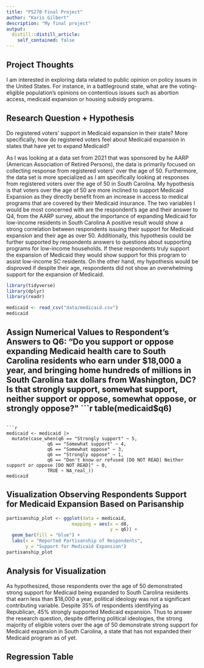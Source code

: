 ```yaml
---
title: "PS270 Final Project"
author: "Karis Gilbert"
description: "My final project"
output:
  distill::distill_article:
    self_contained: false
---
```




## Project Thoughts

I am interested in exploring data related to public opinion on policy issues in the United States. For instance, in a battleground state, what are the voting-eligible population's opinions on contentious issues such as abortion access, medicaid expansion or housing subsidy programs. 

## Research Question + Hypothesis 

Do registered voters' support in Medicaid expansion in their state? More specifically, how do registered voters feel about Medicaid expansion in states that have yet to expand Medicaid? 

As I was looking at a data set from 2021 that was sponsored by he AARP (American Association of Retired Persons), the data is primarily focused on collecting response from registered voters' over the age of 50. Furthermore, the data set is more specialized as I am specifically looking at responses from registered voters over the age of 50 in South Carolina. My hypothesis is that voters over the age of 50 are more inclined to support Medicaid Expansion as they directly benefit from an increase in access to medical programs that are covered by their Medicaid insurance. The two variables I would be most concerned with are the respondent's age and their answer to Q4, from the AARP survey, about the importance of expanding Medicaid for low-income residents in South Carolina A positive result would show a strong correlation between respondents issuing their support for Medicaid expansion and their age as over 50. Additionally, this hypothesis could be further supported by respondents answers to questions about supporting programs for low-income households. If these respondents truly support the expansion of Medicaid they would show support for this program to assist low-income SC residents. On the other hand, my hypothesis would be disproved if despite their age, respondents did not show an overwhelming support for the expansion of Medicaid.


```r
library(tidyverse)
library(dplyr)
library(readr)

medicaid <- read_csv("data/medicaid.csv")
medicaid
```


## Assign Numerical Values to Respondent's Answers to Q6: "Do you support or oppose expanding Medicaid health care to South Carolina residents who earn under $18,000 a year, and bringing home hundreds of millions in South Carolina tax dollars from Washington, DC? Is that strongly support, somewhat support, neither support or oppose, somewhat oppose, or strongly oppose?" 
```r
table(medicaid$q6)
```

```r
medicaid <- medicaid |>
  mutate(case_when(q6 == "Strongly support" ~ 5,
               q6 == "Somewhat support" ~ 4,
               q6 == "Somewhat oppose" ~ 3,
               q6 == "Strongly oppose" ~ 1,
               q6 == "Don't know or refused [DO NOT READ] Neither support or oppose [DO NOT READ]" ~ 0,
               TRUE ~ NA_real_))
medicaid
```
## Visualization Observing Respondents Support for Medicaid Expansion Based on Parisanship

```r
partisanship_plot <- ggplot(data = medicaid,
                        mapping = aes(x = d8,
                                      y = q6)) +
  geom_bar(fill = "blue") + 
  labs(x = "Reported Partisanship of Respondents",
       y = "Support for Medicaid Expansion")
partisanship_plot
```


## Analysis for Visualization

As hypothesized, those respondents over the age of 50 demonstrated strong support for Medicaid being expanded to South Carolina residents that earn less than $18,000 a year, political ideology was not a significant contributing variable. Despite 35% of respondents identifying as Republican, 45% strongly supported Medicaid expansion. Thus to answer the research question, despite differing political ideologies, the strong majority of eligible voters over the age of 50 demonstrate strong support for Medicaid expansion in South Carolina, a state that has not expanded their Medicaid program as of yet. 


## Regression Table 
```r

```

